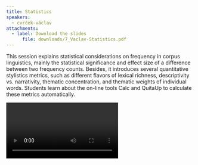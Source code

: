 ```yaml
---
title: Statistics
speakers:
  - cvrček-václav
attachments:
  - label: Download the slides
	  file: downloads/7_Vaclav-Statistics.pdf
---
```

This session explains statistical considerations on frequency in corpus linguistics, mainly the statistical significance and effect size of a difference between two frequency counts. Besides, it introduces several quantitative stylistics metrics, such as different flavors of lexical richness, descriptivity vs. narrativity, thematic concentration, and thematic weights of individual words. Students learn about the on-line tools Calc and QuitaUp to calculate these metrics automatically.

<Video provider="youtube" id="H5WOMGItfqo">
  Session 7 - Statistics
</Video>
